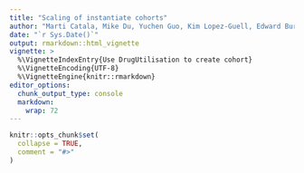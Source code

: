 ```yaml
---
title: "Scaling of instantiate cohorts"
author: "Marti Catala, Mike Du, Yuchen Guo, Kim Lopez-Guell, Edward Burn, Xintong Li"
date: "`r Sys.Date()`"
output: rmarkdown::html_vignette
vignette: >
  %\VignetteIndexEntry{Use DrugUtilisation to create cohort}
  %\VignetteEncoding{UTF-8}
  %\VignetteEngine{knitr::rmarkdown}
editor_options: 
  chunk_output_type: console
  markdown: 
    wrap: 72
---
```


```r
knitr::opts_chunk$set(
  collapse = TRUE,
  comment = "#>"
)
```
